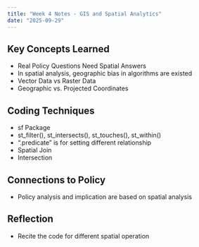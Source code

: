 ```yaml
---
title: "Week 4 Notes - GIS and Spatial Analytics"
date: "2025-09-29"
---
```


## Key Concepts Learned
- Real Policy Questions Need Spatial Answers
- In spatial analysis, geographic bias in algorithms are existed
- Vector Data vs Raster Data
- Geographic vs. Projected Coordinates

## Coding Techniques
- sf Package
- st_filter(), st_intersects(), st_touches(), st_within()
- ".predicate" is for setting different relationship
- Spatial Join
- Intersection


## Connections to Policy
- Policy analysis and implication are based on spatial analysis


## Reflection
- Recite the code for different spatial operation
